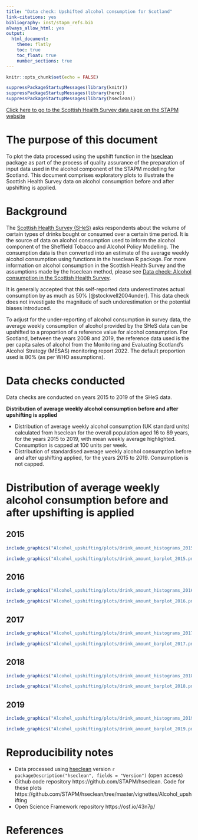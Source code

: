 ```yaml
---
title: "Data check: Upshifted alcohol consumption for Scotland"
link-citations: yes
bibliography: inst/stapm_refs.bib
always_allow_html: yes
output:
  html_document:
    theme: flatly
    toc: true
    toc_float: true
    number_sections: true
---
```



```r
knitr::opts_chunk$set(echo = FALSE)

suppressPackageStartupMessages(library(knitr))
suppressPackageStartupMessages(library(here))
suppressPackageStartupMessages(library(hseclean))
```

[Click here to go to the Scottish Health Survey data page on the STAPM website](https://stapm.gitlab.io/Scottish_Health_Survey.html)

# The purpose of this document
To plot the data processed using the upshift function in the [hseclean](https://stapm.github.io/hseclean/) package as part of the process of quality assurance of the preparation of input data used in the alcohol component of the STAPM modelling for Scotland. This document comprises exploratory plots to illustrate the Scottish Health Survey data on alcohol consumption before and after upshifting is applied.  

# Background
The [Scottish Health Survey (SHeS)](https://www.gov.scot/collections/scottish-health-survey) asks respondents about the volume of certain types of drinks bought or consumed over a certain time period. It is the source of data on alcohol consumption used to inform the alcohol component of the Sheffield Tobacco and Alcohol Policy Modelling. The consumption data is then converted into an estimate of the average weekly alcohol consumption using functions in the hseclean R package. For more information on alcohol consumption in the Scottish Health Survey and the assumptions made by the hseclean method, please see [Data check: Alcohol consumption in the Scottish Health Survey](https://stapm.github.io/hseclean/articles/Scotland_alcohol_data_report.html).   

It is generally accepted that this self-reported data underestimates actual consumption by as much as 50\% [@stockwell2004under]. This data check does not investigate the magnitude of such underestimation or the potential biases introduced.   

To adjust for the under-reporting of alcohol consumption in survey data, the average weekly consumption of alcohol provided by the SHeS data can be upshifted to a proportion of a reference value for alcohol consumption. For Scotland, between the years 2008 and 2019, the reference data used is the per capita sales of alcohol from the Monitoring and Evaluating Scotland's Alcohol Strategy (MESAS) monitoring report 2022. The default proportion used is 80\% (as per WHO assumptions).   


# Data checks conducted

Data checks are conducted on years 2015 to 2019 of the SHeS data.    

**Distribution of average weekly alcohol consumption before and after upshifting is applied**   

- Distribution of average weekly alcohol consumption (UK standard units) calculated from hseclean for the overall population aged 16 to 89 years, for the years 2015 to 2019, with mean weekly average highlighted. Consumption is capped at 100 units per week.
- Distribution of standardised average weekly alcohol consumption before and after upshifting applied, for the years 2015 to 2019. Consumption is not capped.


# Distribution of average weekly alcohol consumption before and after upshifting is applied

## 2015   

```r
include_graphics("Alcohol_upshifting/plots/drink_amount_histograms_2015.png")
```


```r
include_graphics("Alcohol_upshifting/plots/drink_amount_barplot_2015.png")
```

## 2016

```r
include_graphics("Alcohol_upshifting/plots/drink_amount_histograms_2016.png")
```


```r
include_graphics("Alcohol_upshifting/plots/drink_amount_barplot_2016.png")
```

## 2017

```r
include_graphics("Alcohol_upshifting/plots/drink_amount_histograms_2017.png")
```


```r
include_graphics("Alcohol_upshifting/plots/drink_amount_barplot_2017.png")
```

## 2018

```r
include_graphics("Alcohol_upshifting/plots/drink_amount_histograms_2018.png")
```


```r
include_graphics("Alcohol_upshifting/plots/drink_amount_barplot_2018.png")
```

## 2019

```r
include_graphics("Alcohol_upshifting/plots/drink_amount_histograms_2019.png")
```


```r
include_graphics("Alcohol_upshifting/plots/drink_amount_barplot_2019.png")
```


# Reproducibility notes

- Data processed using [hseclean](https://stapm.github.io/hseclean/) version `r packageDescription("hseclean", fields = "Version")` (open access)
- Github code repository https://github.com/STAPM/hseclean. Code for these plots https://github.com/STAPM/hseclean/tree/master/vignettes/Alcohol_upshifting
- Open Science Framework repository https://osf.io/43n7p/


# References






















































